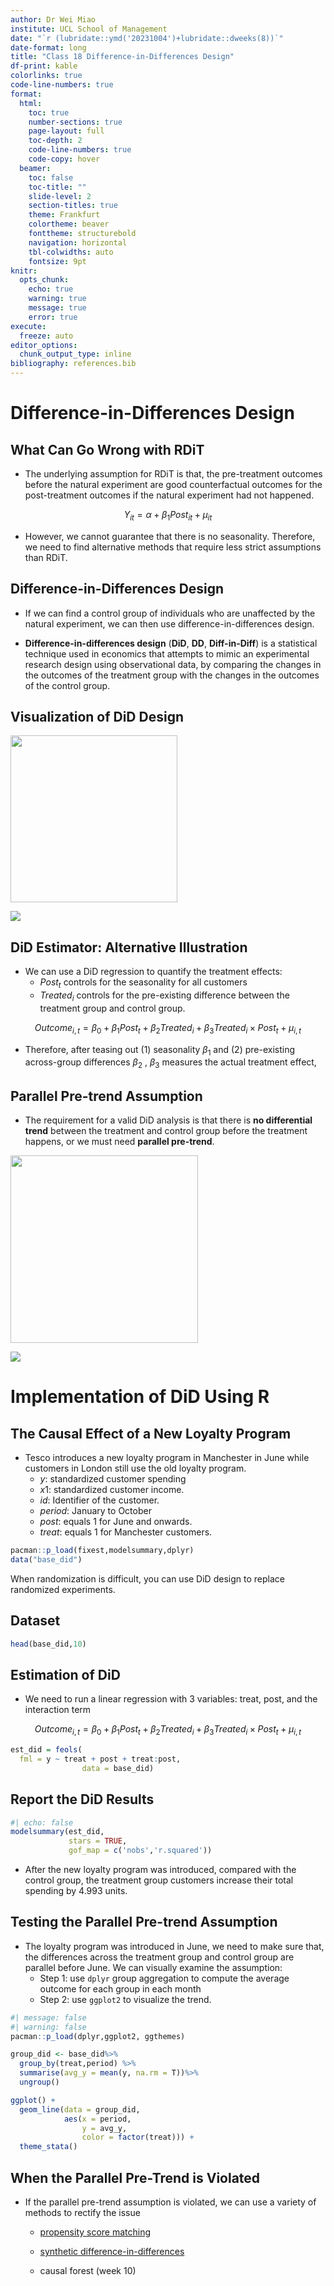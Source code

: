 ```yaml
---
author: Dr Wei Miao
institute: UCL School of Management
date: "`r (lubridate::ymd('20231004')+lubridate::dweeks(8))`"
date-format: long
title: "Class 18 Difference-in-Differences Design"
df-print: kable
colorlinks: true
code-line-numbers: true
format:
  html: 
    toc: true
    number-sections: true
    page-layout: full
    toc-depth: 2
    code-line-numbers: true
    code-copy: hover
  beamer: 
    toc: false
    toc-title: ""
    slide-level: 2
    section-titles: true
    theme: Frankfurt
    colortheme: beaver
    fonttheme: structurebold
    navigation: horizontal
    tbl-colwidths: auto
    fontsize: 9pt
knitr:
  opts_chunk:
    echo: true
    warning: true
    message: true
    error: true
execute: 
  freeze: auto
editor_options: 
  chunk_output_type: inline
bibliography: references.bib
---
```


# Difference-in-Differences Design

## What Can Go Wrong with RDiT

-   The underlying assumption for RDiT is that, the pre-treatment outcomes before the natural experiment are good counterfactual outcomes for the post-treatment outcomes if the natural experiment had not happened.

$$
Y_{it}=\alpha+\beta_{1} Post_{it}   + \mu_{i t}
$$

-   However, we cannot guarantee that there is no seasonality. Therefore, we need to find alternative methods that require less strict assumptions than RDiT.

## Difference-in-Differences Design

-   If we can find a control group of individuals who are unaffected by the natural experiment, we can then use difference-in-differences design.

-   **Difference-in-differences design** (**DiD**, **DD**, **Diff-in-Diff**) is a statistical technique used in economics that attempts to mimic an experimental research design using observational data, by comparing the changes in the outcomes of the treatment group with the changes in the outcomes of the control group.

## Visualization of DiD Design

::: {.content-visible when-format="beamer"}
![](images/DiDGraph.png){fig-align="center" width="267"}
:::

::: {.content-visible when-format="html"}
![](images/DiDGraph.png){fig-align="center"}
:::

## DiD Estimator: Alternative Illustration

-   We can use a DiD regression to quantify the treatment effects:
    -   $Post_{t}$ controls for the seasonality for all customers
    -   $Treated_{i}$ controls for the pre-existing difference between the treatment group and control group.

$$
Outcome_{i, t}=\beta_0+ \beta_{1} Post_{t}+\beta_{2} Treated_{i}+\beta_{3}  Treated_{i} \times Post_{t}  + \mu_{i, t}
$$

-   Therefore, after teasing out (1) seasonality $\beta_1$ and (2) pre-existing across-group differences $\beta_2$ , $\beta_3$ measures the actual treatment effect,

## Parallel Pre-trend Assumption

-   The requirement for a valid DiD analysis is that there is **no differential trend** between the treatment and control group before the treatment happens, or we must need **parallel pre-trend**.

::: {.content-visible when-format="beamer"}
![](images/DiDPretrend.png){fig-align="center" width="300"}
:::

::: {.content-visible when-format="html"}
![](images/DiDPretrend.png){fig-align="center"}
:::

# Implementation of DiD Using R

## The Causal Effect of a New Loyalty Program

-   Tesco introduces a new loyalty program in Manchester in June while customers in London still use the old loyalty program.
    -   $y$: standardized customer spending
    -   $x1$: standardized customer income.
    -   $id$: Identifier of the customer.
    -   $period$: January to October
    -   $post$: equals 1 for June and onwards.
    -   $treat$: equals 1 for Manchester customers.

```r
pacman::p_load(fixest,modelsummary,dplyr)
data("base_did")
```

::: callout-tip
When randomization is difficult, you can use DiD design to replace randomized experiments.
:::

## Dataset

```r
head(base_did,10)
```

## Estimation of DiD

-   We need to run a linear regression with 3 variables: treat, post, and the interaction term

$$
Outcome_{i, t}=\beta_0+ \beta_{1} Post_{t}+\beta_{2} Treated_{i}+\beta_{3}  Treated_{i} \times Post_{t}  + \mu_{i, t}
$$

```r
est_did = feols(
  fml = y ~ treat + post + treat:post, 
                data = base_did)
```

## Report the DiD Results

```r
#| echo: false
modelsummary(est_did,
             stars = TRUE,
             gof_map = c('nobs','r.squared'))
```

-   After the new loyalty program was introduced, compared with the control group, the treatment group customers increase their total spending by 4.993 units.

## Testing the Parallel Pre-trend Assumption

-   The loyalty program was introduced in June, we need to make sure that, the differences across the treatment group and control group are parallel before June. We can visually examine the assumption:
    -   Step 1: use `dplyr` group aggregation to compute the average outcome for each group in each month
    -   Step 2: use `ggplot2` to visualize the trend.

::: {.content-hidden when-format="beamer"}
```r
#| message: false
#| warning: false
pacman::p_load(dplyr,ggplot2, ggthemes)

group_did <- base_did%>%
  group_by(treat,period) %>%
  summarise(avg_y = mean(y, na.rm = T))%>%
  ungroup()

ggplot() + 
  geom_line(data = group_did,
            aes(x = period,
                y = avg_y,
                color = factor(treat))) + 
  theme_stata()

```
:::

## When the Parallel Pre-Trend is Violated

-   If the parallel pre-trend assumption is violated, we can use a variety of methods to rectify the issue

    -   [propensity score matching](https://cran.r-project.org/web/packages/MatchIt/vignettes/MatchIt.html)

    -   [synthetic difference-in-differences](https://synth-inference.github.io/synthdid/)

    -   causal forest (week 10)
